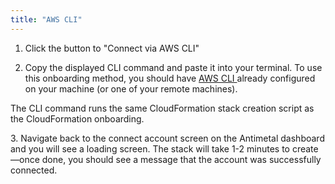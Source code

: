 ```yaml
---
title: "AWS CLI"
---
```


1. Click the button to "Connect via AWS CLI"

2. Copy the displayed CLI command and paste it into your terminal. To use this onboarding method, you should have [AWS CLI ](https://aws.amazon.com/cli/)already configured on your machine (or one of your remote machines).

<Note>
    The CLI command runs the same CloudFormation stack creation script as the CloudFormation onboarding. 
</Note>

3\. Navigate back to the connect account screen on the Antimetal dashboard and you will see a loading screen. The stack will take 1-2 minutes to create—once done, you should see a message that the account was successfully connected. 